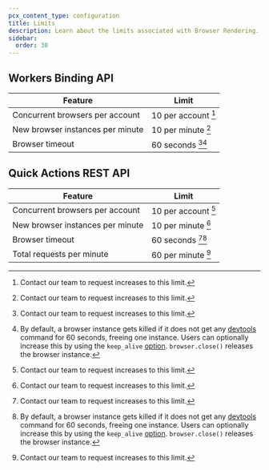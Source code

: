 ```yaml
---
pcx_content_type: configuration
title: Limits
description: Learn about the limits associated with Browser Rendering.
sidebar:
  order: 30
---
```



<Plan type="workers-paid" />

## Workers Binding API

| Feature                          | Limit               |
| -------------------------------- | ------------------- |
| Concurrent browsers per account  | 10 per account [^1] |
| New browser instances per minute | 10 per minute [^1]  |
| Browser timeout                  | 60 seconds [^1][^2] |

## Quick Actions REST API

| Feature                          | Limit               |
| -------------------------------- | ------------------- |
| Concurrent browsers per account  | 10 per account [^1] |
| New browser instances per minute | 10 per minute [^1]  |
| Browser timeout                  | 60 seconds [^1][^2] |
| Total requests per minute        | 60 per minute [^1]  |

[^1]: Contact our team to request increases to this limit.

[^2]: By default, a browser instance gets killed if it does not get any [devtools](https://chromedevtools.github.io/devtools-protocol/) command for 60 seconds, freeing one instance. Users can optionally increase this by using the `keep_alive` [option](/browser-rendering/platform/puppeteer/#keep-alive). `browser.close()` releases the browser instance.
